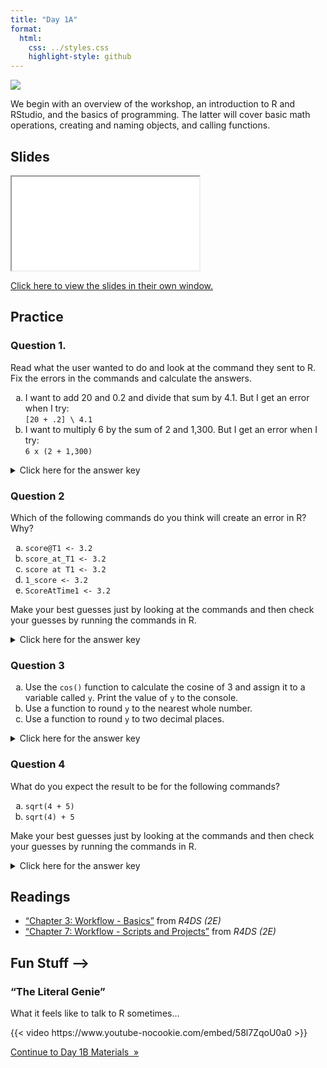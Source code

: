 ---
title: "Day 1A"
format:
  html:
    css: ../styles.css
    highlight-style: github
---

![](../img/teaching_2780E3.svg){.hero}

We begin with an overview of the workshop, an introduction to R and RStudio, and the basics of programming. The latter will cover basic math operations, creating and naming objects, and calling functions.

## Slides

<iframe class="slide-deck" src="./Slides/1A_Slides.html" title="Day 1A Slideshow">
</iframe>

[Click here to view the slides in their own window.](./Slides/1A_Slides.html)

## Practice

### Question 1.

Read what the user wanted to do and look at the command they sent to R. Fix the errors in the commands and calculate the answers.

a)  I want to add 20 and 0.2 and divide that sum by 4.1. But I get an error when I try:<br />`[20 + .2] \ 4.1`
b)  I want to multiply 6 by the sum of 2 and 1,300. But I get an error when I try:<br />`6 x (2 + 1,300)`

<p><details>
<summary>Click here for the answer key</summary>
<blockquote>

**Answer (a)**

Change the brackets `[]` to parentheses `()` because parentheses `()` are the order of operations operator in R. Also, change the backslash `\` to a forward slash `/` because forward slash `/` is the division operator in R.

```{r}
#| comment: "#>"
#| collapse: true

(20 + .2) / 4.1
```

**Answer (b)**

Change the `x` to an asterisk `*` because asterisk `*` is the multiplication operator in R. Also, remove the comma `,` from `1,300` because R doesn't use commas to delimit digits in large numbers.

```{r}
#| comment: "#>"
#| collapse: true

6 * (2 + 1300)
```

</blockquote></details></p>


### Question 2

Which of the following commands do you think will create an error in R? Why?

a) `score@T1 <- 3.2`
b) `score_at_T1 <- 3.2`
c) `score at T1 <- 3.2`
d) `1_score <- 3.2`
e) `ScoreAtTime1 <- 3.2`

Make your best guesses just by looking at the commands and then check your guesses by running the commands in R.

<p><details>
<summary>Click here for the answer key</summary>

> The following commands will create an error in R: **a** (`@` is not allowed in an object name), **c** (spaces are not allowed in an object name), and **d** (the first character in an object name cannot be a number).

</details></p>



### Question 3

a) Use the `cos()` function to calculate the cosine of 3 and assign it to a variable called `y`. Print the value of `y` to the console. 
b) Use a function to round `y` to the nearest whole number.
c) Use a function to round `y` to two decimal places.

<p><details>
<summary>Click here for the answer key</summary>
<blockquote>

**Answer (a)**
```{r}
#| collapse: true

y <- cos(3)
y
```

**Answer (b)**
```{r}
#| collapse: true

round(y)
```

**Answer (c)**
```{r}
#| collapse: true

round(y, digits = 2)
```


</blockquote></details></p>



### Question 4

What do you expect the result to be for the following commands?

a) `sqrt(4 + 5)`
b) `sqrt(4) + 5`

Make your best guesses just by looking at the commands and then check your guesses by running the commands in R.

<p><details>
<summary>Click here for the answer key</summary>
<blockquote>

**Answer (a)**
```{r}
#| collapse: true

sqrt(4 + 5)

```

Add then square root, same as sqrt(9)

**Answer (b)**
```{r}
#| collapse: true

sqrt(4) + 5 
```

Square root then add, same as 2 + 5

</blockquote></details></p>


## Readings

  -   ["Chapter 3: Workflow - Basics"](https://r4ds.hadley.nz/workflow-basics.html) from *R4DS (2E)*
  -   ["Chapter 7: Workflow - Scripts and Projects"](https://r4ds.hadley.nz/workflow-scripts.html) from *R4DS (2E)*

## Fun Stuff -->

### "The Literal Genie" 

What it feels like to talk to R sometimes...

{{< video https://www.youtube-nocookie.com/embed/58l7ZqoU0a0 >}}


::: {.text-center}
<a href="day1B.html" class="btn btn-primary mt-5" role="button" >Continue to Day 1B Materials&nbsp;&nbsp;&raquo;</a>
:::
